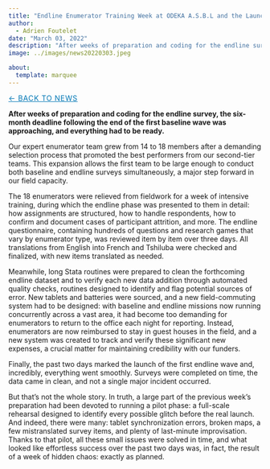 ```yaml
---
title: "Endline Enumerator Training Week at ODEKA A.S.B.L and the Launch of the First Endline Wave"
author: 
  - Adrien Foutelet
date: "March 03, 2022"
description: "After weeks of preparation and coding for the endline survey, the six-month deadline following the end of the first baseline wave was approaching, and everything had to be ready."
image: ../images/news20220303.jpeg

about:
  template: marquee
---
```

<style>
/* Hide the visible description under the title block on THIS page */
header.quarto-title-block .description,
.quarto-title .description,
.quarto-title-meta .description,
p.description {
  display: none !important;
}
</style>

[← Back to News](../index.qmd){.breadcrumb style="font-size:0.9rem; text-transform:uppercase; letter-spacing:0.05em; color:#0077b5;"}

**After weeks of preparation and coding for the endline survey, the six-month deadline following the end of the first baseline wave was approaching, and everything had to be ready.**

Our expert enumerator team grew from 14 to 18 members after a demanding selection process that promoted the best performers from our second-tier teams. This expansion allows the first team to be large enough to conduct both baseline and endline surveys simultaneously, a major step forward in our field capacity.

The 18 enumerators were relieved from fieldwork for a week of intensive training, during which the endline phase was presented to them in detail: how assignments are structured, how to handle respondents, how to confirm and document cases of participant attrition, and more. The endline questionnaire, containing hundreds of questions and research games that vary by enumerator type, was reviewed item by item over three days. All translations from English into French and Tshiluba were checked and finalized, with new items translated as needed.

Meanwhile, long Stata routines were prepared to clean the forthcoming endline dataset and to verify each new data addition through automated quality checks, routines designed to identify and flag potential sources of error. New tablets and batteries were sourced, and a new field-commuting system had to be designed: with baseline and endline missions now running concurrently across a vast area, it had become too demanding for enumerators to return to the office each night for reporting. Instead, enumerators are now reimbursed to stay in guest houses in the field, and a new system was created to track and verify these significant new expenses, a crucial matter for maintaining credibility with our funders.

Finally, the past two days marked the launch of the first endline wave and, incredibly, everything went smoothly. Surveys were completed on time, the data came in clean, and not a single major incident occurred.

But that’s not the whole story. In truth, a large part of the previous week’s preparation had been devoted to running a pilot phase: a full-scale rehearsal designed to identify every possible glitch before the real launch. And indeed, there were many: tablet synchronization errors, broken maps, a few mistranslated survey items, and plenty of last-minute improvisation. Thanks to that pilot, all these small issues were solved in time, and what looked like effortless success over the past two days was, in fact, the result of a week of hidden chaos: exactly as planned.